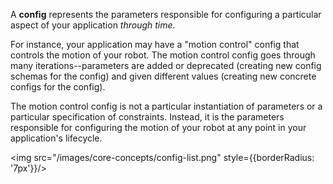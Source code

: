 A **config** represents the parameters responsible for configuring a particular aspect of your application *through time*. 

For instance, your application may have a "motion control" config that controls the motion of your robot. The motion control config goes through many iterations--parameters are added or deprecated (creating new config schemas for the config) and given different values (creating new concrete configs for the config). 

The motion control config is not a particular instantiation of parameters or a particular specification of constraints. Instead, it is the parameters responsible for configuring the motion of your robot at any point in your application's lifecycle.

<img src="/images/core-concepts/config-list.png" style={{borderRadius: '7px'}}/>